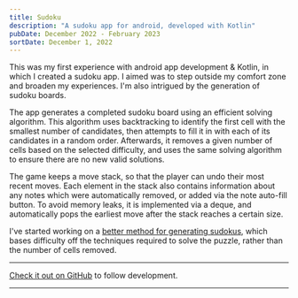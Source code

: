```yaml
--- 
title: Sudoku
description: "A sudoku app for android, developed with Kotlin"
pubDate: December 2022 - February 2023
sortDate: December 1, 2022
---
```


This was my first experience with android app development & Kotlin, in which I created a sudoku app.
I aimed was to step outside my comfort zone and broaden my experiences.
I'm also intrigued by the generation of sudoku boards. 

The app generates a completed sudoku board using an efficient solving algorithm. This algorithm uses backtracking to identify the first cell with the
smallest number of candidates, then attempts to fill it in with each of its candidates in a random order. Afterwards, it removes a given number of cells
based on the selected difficulty, and uses the same solving algorithm to ensure there are no new valid solutions. 

<BlogImage src={Sudoku} alt="Screenshot of my Sudoku Android App, showing a game-in-progress." />

The game keeps a move stack, so that the player can undo their most recent moves. Each element in the stack also contains information about any notes which
were automatically removed, or added via the note auto-fill button. To avoid memory leaks, it is implemented via a deque, 
and automatically pops the earliest move after the stack reaches a certain size.

I've started working on a [better method for generating sudokus](/blog/generating-sudokus), which bases difficulty off the techniques required to solve the puzzle, 
rather than the number of cells removed.

--- 

[Check it out on GitHub](https://github.com/mortonjack/sudoku 'Sudoku Repo') to follow development.

---